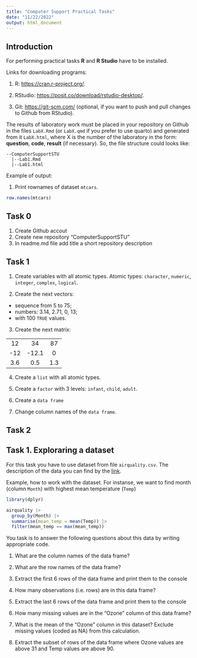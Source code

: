 ```yaml
---
title: "Computer Support Practical Tasks"
date: "11/22/2022"
output: html_document
---
```


## Introduction

For performing practical tasks **R** and **R Studio** have to be installed.

Links for downloading programs:

1.  R: <https://cran.r-project.org/>.

2.  RStudio: <https://posit.co/download/rstudio-desktop/>.

3.  Git: <https://git-scm.com/> (optional, if you want to push and pull changes to Github from RStudio).

The results of laboratory work must be placed in your repository on Github in the files `LabX.Rmd` (or `LabX.qmd` if you prefer to use quarto) and generated from it `LabX.html`, where X is the number of the laboratory in the form: **question**, **code**, **result** (if necessary). So, the file structure could looks like:

```         
--ComputerSupportSTU
  |--Lab1.Rmd
  |--Lab1.html
```

Example of output:

1.  Print rownames of dataset `mtcars`.

```r
row.names(mtcars)
```

## Task 0

1.  Create Github accout
2.  Create new repository "ComputerSupportSTU"
3.  In readme.md file add title a short repository description

## Task 1

1.  Create variables with all atomic types. Atomic types: `character`, `numeric`, `integer`, `complex`, `logical`.

1.  Create the next vectors:

-   sequence from 5 to 75;
-   numbers: 3.14, 2.71, 0, 13;
-   with 100 `TRUE` values.

3.  Create the next matrix:

|     |       |     |
|:---:|:-----:|:---:|
| 12  |  34   | 87  |
| -12 | -12.1 |  0  |
| 3.6 |  0.5  | 1.3 |

4.  Create a `list` with all atomic types.

5.  Create a `factor` with 3 levels: `infant`, `child`, `adult`.

6.  Create a `data frame`

7.  Change column names of the `data frame`.

## Task 2

## Task 1. Exploraring a dataset

For this task you have to use dataset from file `airquality.csv`. The description of the data you can find by the [link](https://www.rdocumentation.org/packages/datasets/versions/3.6.2/topics/airquality).

Example, how to work with the dataset. For instanse, we want to find month (column `Month`) with highest mean temperature (`Temp`)

```r
library(dplyr)

airquality |> 
  group_by(Month) |> 
  summarise(mean_temp = mean(Temp)) |> 
  filter(mean_temp == max(mean_temp))
```

You task is to answer the following questions about this data by writing appropriate code.

1.  What are the column names of the data frame?

2.  What are the row names of the data frame?

3.  Extract the first 6 rows of the data frame and print them to the console

4.  How many observations (i.e. rows) are in this data frame?

5.  Extract the last 6 rows of the data frame and print them to the console

6.  How many missing values are in the "Ozone" column of this data frame?

7.  What is the mean of the "Ozone" column in this dataset? Exclude missing values (coded as NA) from this calculation.

8.  Extract the subset of rows of the data frame where Ozone values are above 31 and Temp values are above 90.
